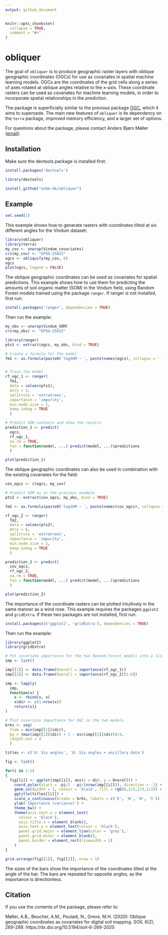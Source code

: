 ```yaml
---
output: github_document
---
```


<!-- README.md is generated from README.Rmd. Please edit that file -->

```r
knitr::opts_chunk$set(
  collapse = TRUE,
  comment = "#>"
)
```

# obliquer

The goal of `obliquer` is to produce geographic raster layers with oblique geographic coordinates (OGCs) for use as covariates in spatial machine learning models. OGCs are the coordinates of the grid cells along a series of axes rotated at oblique angles relative to the x-axis. These coordinate rasters can be used as covariates for machine learning models, in order to incorporate spatial relationships in the prediction.

The package is superficially similar to the previous package [OGC](https://bitbucket.org/abmoeller/ogc/src/master/rPackage/OGC/), which it aims to supersede. The main new features of `obliquer` is its dependency on the `terra` package, improved memory efficiency, and a larger set of options.

For questions about the package, please contact Anders Bjørn Møller ([email](mailto:anbm@agro.au.dk)).

## Installation

Make sure the devtools package is installed first:

```r
install.packages('devtools')

library(devtools)

install_github("anbm-dk/obliquer")
```

## Example

```r
set.seed(1)
```

This example shows how to generate rasters with coordinates tilted at six different angles for the Vindum dataset:

```r
library(obliquer)
library(terra)
my_cov <- unwrap(Vindum_covariates)
crs(my_cov) <- "EPSG:25832"
ogcs <- obliquify(my_cov, 6)
ogcs
plot(ogcs, legend = FALSE)
```

The oblique geographic coordinates can be used as covariates for spatial predictions. This example shows how to use them for predicting the amounts of soil organic matter (SOM) in the Vindum field, using Random Forest models trained using the package `ranger`. If ranger is not installed, first run:
```r
install.packages('ranger', dependencies = TRUE)
```
Then run the example:
```r
my_obs <- unwrap(Vindum_SOM)
crs(my_obs) <- "EPSG:25832"

library(ranger)
pts1 <- extract(ogcs, my_obs, bind = TRUE)

# Create a formula for the model
fm1 <- as.formula(paste0('logSOM ~ ', paste(names(ogcs), collapse = ' + ')))


# Train the model
rf_ogc_1 <- ranger(
  fm1,
  data = values(pts1),
  mtry = 3,
  splitrule = 'extratrees',
  importance = 'impurity',
  min.node.size = 1,
  keep.inbag = TRUE
  )

# Predict SOM contents and show the results
prediction_1 <- predict(
  ogcs,
  rf_ogc_1,
  na.rm = TRUE,
  fun = function(model, ...) predict(model, ...)$predictions
  )

plot(prediction_1)
```

The oblique geographic coordinates can also be used in combination with the existing covariates for the field:
```r
cov_ogcs <- c(ogcs, my_cov)

# Predict SOM as in the previous example
pts2 <- extract(cov_ogcs, my_obs, bind = TRUE)

fm2 <- as.formula(paste0('logSOM ~ ', paste(names(cov_ogcs), collapse = ' + ')))

rf_ogc_2 <- ranger(
  fm2,
  data = values(pts2),
  mtry = 6,
  splitrule = 'extratrees',
  importance = 'impurity',
  min.node.size = 1,
  keep.inbag = TRUE
  )

prediction_2 <- predict(
  cov_ogcs,
  rf_ogc_2,
  na.rm = TRUE,
  fun = function(model, ...) predict(model, ...)$predictions
  )

plot(prediction_2)
```

The importance of the coordinate rasters can be plotted intuitively in the same manner as a wind rose. This example requires the packages `ggplot2` and `gridExtra`. If these two packages are not installed, first run:
```r
install.packages(c('ggplot2', 'gridExtra'), dependencies = TRUE)
```
Then run the example:
```r

library(ggplot2)
library(gridExtra)

# Put covariate importance for the two Random Forest models into a list
imp <- list()

imp[[1]] <- data.frame(Overall = importance(rf_ogc_1))
imp[[2]] <- data.frame(Overall = importance(rf_ogc_2)[1:6])

imp <- lapply(
  imp,
  function(x) {
    x <- rbind(x, x)
    x$dir <- c(1:nrow(x))
    return(x)}
)

# Plot covariate importance for OGC in the two models
brks <- seq(
  from = min(imp[[1]]$dir),
  by = (max(imp[[1]]$dir) + 1 - min(imp[[1]]$dir))/4,
  length.out = 4
  )

titles <- c('A: Six angles', 'B: Six angles + ancillary data')

fig <- list()

for(i in 1:2)
{
  fig[[i]] <- ggplot(imp[[i]], aes(x = dir, y = Overall)) +
    coord_polar(start = -pi/2 - pi/(nrow(imp[[i]])), direction = -1) +
    geom_col(width = 1, colour = 'black', fill = rgb(0,2/3,2/3,1/2)) +
    ggtitle(titles[[i]]) +
    scale_x_continuous(breaks = brks, labels = c('E', 'N', 'W', 'S')) +
    ylab('Importance (variance)') +
    theme_bw() +
    theme(axis.text.x = element_text(
      colour = 'black'),
      axis.title.x = element_blank(),
      axis.text.y = element_text(colour = 'black'),
      panel.grid.major = element_line(color = 'grey'),
      panel.grid.minor = element_blank(),
      panel.border = element_rect(linewidth = 1)
    )
}

grid.arrange(fig[[1]], fig[[2]], nrow = 1)
```

The sizes of the bars show the importance of the coordinates tilted at the angle of the bar. The bars are repeated for opposite angles, as the importance is directionless.

## Citation

If you use the contents of the package, please refer to:

Møller, A.B., Beucher, A.M., Pouladi, N., Greve, M.H. (2020): Oblique geographic coordinates as covariates for digital soil mapping. SOIL 6(2), 269-289. https://dx.doi.org/10.5194/soil-6-269-2020
